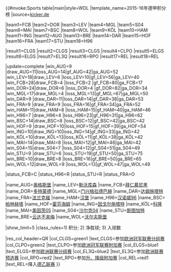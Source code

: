 {{#invoke:Sports table|main|style=WDL
|template_name=2015-16年德甲积分榜
|source=[http://www.kicker.de/news/fussball/bundesliga/spieltag/bundesliga/2015-16/spieltag.html kicker.de]

<!--Update team positions here-->
|team1=FCB |team2=DOR |team3=LEV |team4=MGL |team5=S04 |team6=MAI |team7=BSC |team8=WOL |team9=KÖL |team10=HAM |team11=ING |team12=AUG |team13=BRE |team14=DAR |team15=HOF |team16=FRA |team17=STU |team18=H96

<!--Update team qualifications here (defined below)-->
|result1=CLGS |result2=CLGS |result3=CLGS |result4=CLPO |result5=ELGS |result6=ELGS |result7=EL3Q 
|result16=RPO |result17=REL |result18=REL

<!--Update team results here and then (if needed) positions above. Don't forget to update the date (update parameter)-->
|update=complete
|win_AUG=9 |draw_AUG=11|loss_AUG=14|gf_AUG=42|ga_AUG=52<!-- FC Augsburg -->
|win_LEV=18|draw_LEV=6 |loss_LEV=10|gf_LEV=56|ga_LEV=40<!-- Bayer Leverkusen -->
|win_FCB=28|draw_FCB=4 |loss_FCB=2 |gf_FCB=80|ga_FCB=17<!-- Bayern Munich -->
|win_DOR=24|draw_DOR=6 |loss_DOR=4 |gf_DOR=82|ga_DOR=34<!-- Borussia Dortmund -->
|win_MGL=17|draw_MGL=4 |loss_MGL=13|gf_MGL=67|ga_MGL=50<!-- Borussia Mönchengladbach -->
|win_DAR=9 |draw_DAR=11|loss_DAR=14|gf_DAR=38|ga_DAR=53<!-- Darmstadt 98 -->
|win_FRA=9 |draw_FRA=9 |loss_FRA=16|gf_FRA=34|ga_FRA=52<!-- Eintracht Frankfurt -->
|win_HAM=11|draw_HAM=8 |loss_HAM=15|gf_HAM=40|ga_HAM=46<!-- Hamburger SV -->
|win_H96=7 |draw_H96=4 |loss_H96=23|gf_H96=31|ga_H96=62<!-- Hannover 96 -->
|win_BSC=14|draw_BSC=8 |loss_BSC=12|gf_BSC=42|ga_BSC=42<!-- Hertha BSC -->
|win_HOF=9 |draw_HOF=10|loss_HOF=15|gf_HOF=39|ga_HOF=54<!-- 1899 Hoffenheim -->
|win_ING=10|draw_ING=10|loss_ING=14|gf_ING=33|ga_ING=42<!-- FC Ingolstadt -->
|win_KÖL=10|draw_KÖL=13|loss_KÖL=11|gf_KÖL=38|ga_KÖL=42<!-- 1. FC Köln -->
|win_MAI=14|draw_MAI=8 |loss_MAI=12|gf_MAI=46|ga_MAI=42<!-- Mainz 05 -->
|win_S04=15|draw_S04=7 |loss_S04=12|gf_S04=51|ga_S04=49<!-- Schalke 04 -->
|win_STU=9 |draw_STU=6 |loss_STU=19|gf_STU=50|ga_STU=75<!-- VfB Stuttgart -->
|win_BRE=10|draw_BRE=8 |loss_BRE=16|gf_BRE=50|ga_BRE=65<!-- Werder Bremen -->
|win_WOL=12|draw_WOL=9 |loss_WOL=13|gf_WOL=47|ga_WOL=49<!-- VfL Wolfsburg -->

<!--Status-->
|status_FCB=C
|status_H96=R
|status_STU=R
|status_FRA=O

|name_AUG=[[奥格斯堡足球俱乐部|奥格斯堡]]
|name_LEV=[[勒沃库森足球俱乐部|勒沃库森]]
|name_FCB=[[拜仁慕尼黑]]
|name_DOR=[[多特蒙德足球俱乐部|多特蒙德]]
|name_MGL=[[门兴格拉德巴赫足球俱乐部|门兴格拉德巴赫]]
|name_DAR=[[达姆施塔特足球俱乐部|达姆施塔特]]
|name_FRA=[[法兰克福足球俱乐部|法兰克福]]
|name_HAM=[[汉堡足球俱乐部|汉堡]]
|name_H96=[[汉诺威96]]
|name_BSC=[[柏林赫塔]]
|name_HOF=[[霍芬海姆]]
|name_ING=[[因戈尔施塔特04足球俱乐部|因戈尔施塔特]]
|name_KÖL=[[科隆足球俱乐部|科隆]]
|name_MAI=[[美因茨05]]
|name_S04=[[沙尔克04]]
|name_STU=[[斯图加特足球俱乐部|斯图加特]]
|name_BRE=[[云达不来梅]]
|name_WOL=[[沃尔夫斯堡足球俱乐部|沃尔夫斯堡]]

|show_limit=5
|class_rules=1) 积分; 2) 净胜球; 3) 入球数

|res_col_header=QR
|col_CLGS=green1 |text_CLGS=参加[[2016–17年歐洲冠軍聯賽#分組賽|欧洲冠军联赛分组赛]]
|col_CLPO=green2 |text_CLPO=参加[[2016–17年歐洲冠軍聯賽#附加賽|欧洲冠军联赛附加赛]]
|col_ELGS=blue1  |text_ELGS=参加[[2016–17年歐霸盃#分組賽|欧洲联赛分组赛]]
|col_EL3Q=blue2  |text_EL3Q=参加[[2016–17年歐霸盃#外圍賽第三圈|欧洲联赛预选赛]]
|col_RPO=red2    |text_RPO=参加[[#升、降级附加赛|升、降级附加赛]]
|col_REL=red1    |text_REL=降入[[2016年至2017年德国足球乙级联赛|德乙联赛]]
}}<noinclude>
{{documentation}}
</noinclude>